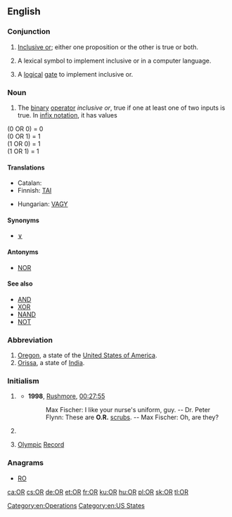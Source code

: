 {{wikipedia}}
{{also|Appendix:Variations of "or"}}
==English==

===Conjunction===
{{en-con}}

# {{context|logic|lang=en}} [[inclusive or|Inclusive or]]; either one proposition or the other is true or both.
# {{context|computer science|lang=en}} A lexical symbol to implement inclusive or in a computer language.
# {{context|electrical engineering|lang=en}} A [[logical]] [[gate]] to implement inclusive or.

===Noun===
{{en-noun|-}}

# {{context|logic|lang=en}} The [[binary]] [[operator]] ''inclusive or'', true if one at least one of two inputs is true. In [[infix notation]], it has values

(0 OR 0) = 0<br>
(0 OR 1) = 1<br>
(1 OR 0) = 1<br>
(1 OR 1) = 1<br>

====Translations====
{{trans-top|logic: (noun sense)}}
* Catalan: {{t+|ca|OR|f}}
* Finnish: [[TAI]]
{{trans-mid}}
* Hungarian: [[VAGY]]
{{trans-bottom}}

====Synonyms====
* [[∨]]

====Antonyms====
* [[NOR#Noun|NOR]]

====See also====
* [[AND#Noun|AND]]
* [[XOR#Noun|XOR]]
* [[NAND#Noun|NAND]]
* [[NOT#Noun|NOT]]

===Abbreviation===
{{en-abbreviation}}

# [[Oregon]], a state of the [[United States of America]].
# [[Orissa]], a state of [[India]].

===Initialism===
{{en-initialism}}

# {{context|healthcare|lang=en}} {{initialism of|operating room}}
#*'''1998''', [[w:Rushmore (film)|Rushmore]], [[q:Rushmore|00:27:55]]
#*:Max Fischer: I like your nurse's uniform, guy. -- Dr. Peter Flynn: These are '''O.R.''' [[scrubs]]. -- Max Fischer: Oh, are they?
# {{context|sciences|lang=en}} {{initialism of|operations research}}
# {{context|sports|lang=en}} [[Olympic]] [[record|Record]]

===Anagrams===
* [[RO#English|RO]]

[[Category:en:Operations]]
[[Category:en:US States]]

[[ca:OR]]
[[cs:OR]]
[[de:OR]]
[[et:OR]]
[[fr:OR]]
[[ku:OR]]
[[hu:OR]]
[[pl:OR]]
[[sk:OR]]
[[tl:OR]]